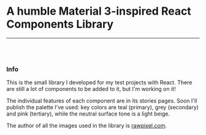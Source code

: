 # A humble Material 3-inspired React Components Library
---
<br></br>
### Info
This is the small library I developed for my test projects with React. There are still a lot of components to be added to it, but I'm working on it!
&nbsp;

The individual features of each component are in its stories pages. Soon I'll publish the palette I've used: key colors are teal (primary), grey (secondary) and pink (tertiary), while the neutral surface tone is a light beige.
&nbsp;

The author of all the images used in the library is [rawpixel.com](https://www.freepik.com/author/rawpixel-com).